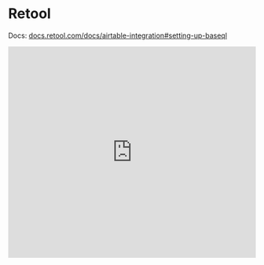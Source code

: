 
# Retool

Docs: [docs.retool.com/docs/airtable-integration#setting-up-baseql](https://docs.retool.com/docs/airtable-integration#setting-up-baseql)

<Bleed>
  <iframe width="100%" height="430" src="https://www.youtube.com/embed/l_F33kr0dVg" frameborder="0" allow="accelerometer; autoplay; clipboard-write; encrypted-media; gyroscope; picture-in-picture" allowfullscreen/>
</Bleed>